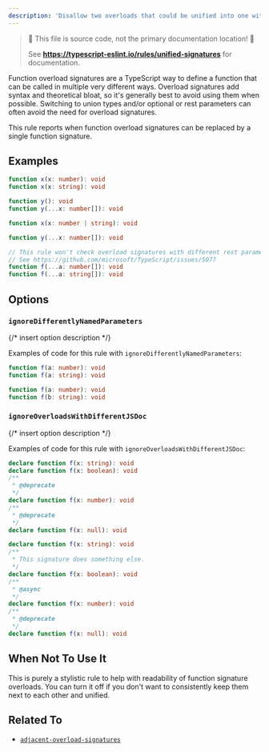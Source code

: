 ```yaml
---
description: 'Disallow two overloads that could be unified into one with a union or an optional/rest parameter.'
---
```



> 🛑 This file is source code, not the primary documentation location! 🛑
>
> See **https://typescript-eslint.io/rules/unified-signatures** for documentation.

Function overload signatures are a TypeScript way to define a function that can be called in multiple very different ways.
Overload signatures add syntax and theoretical bloat, so it's generally best to avoid using them when possible.
Switching to union types and/or optional or rest parameters can often avoid the need for overload signatures.

This rule reports when function overload signatures can be replaced by a single function signature.

## Examples

<Tabs>
<TabItem value="❌ Incorrect">

```ts
function x(x: number): void
function x(x: string): void
```

```ts
function y(): void
function y(...x: number[]): void
```

</TabItem>
<TabItem value="✅ Correct">

```ts
function x(x: number | string): void
```

```ts
function y(...x: number[]): void
```

```ts
// This rule won't check overload signatures with different rest parameter types.
// See https://github.com/microsoft/TypeScript/issues/5077
function f(...a: number[]): void
function f(...a: string[]): void
```

</TabItem>
</Tabs>

## Options

### `ignoreDifferentlyNamedParameters`

{/* insert option description */}

Examples of code for this rule with `ignoreDifferentlyNamedParameters`:

<Tabs>
<TabItem value="❌ Incorrect">

```ts option='{ "ignoreDifferentlyNamedParameters": true }'
function f(a: number): void
function f(a: string): void
```

</TabItem>
<TabItem value="✅ Correct">

```ts option='{ "ignoreDifferentlyNamedParameters": true }'
function f(a: number): void
function f(b: string): void
```

</TabItem>
</Tabs>

### `ignoreOverloadsWithDifferentJSDoc`

{/* insert option description */}

Examples of code for this rule with `ignoreOverloadsWithDifferentJSDoc`:

<Tabs>
<TabItem value="❌ Incorrect">

```ts option='{ "ignoreOverloadsWithDifferentJSDoc": true }'
declare function f(x: string): void
declare function f(x: boolean): void
/**
 * @deprecate
 */
declare function f(x: number): void
/**
 * @deprecate
 */
declare function f(x: null): void
```

</TabItem>
<TabItem value="✅ Correct">

```ts option='{ "ignoreOverloadsWithDifferentJSDoc": true }'
declare function f(x: string): void
/**
 * This signature does something else.
 */
declare function f(x: boolean): void
/**
 * @async
 */
declare function f(x: number): void
/**
 * @deprecate
 */
declare function f(x: null): void
```

</TabItem>
</Tabs>

## When Not To Use It

This is purely a stylistic rule to help with readability of function signature overloads.
You can turn it off if you don't want to consistently keep them next to each other and unified.

## Related To

- [`adjacent-overload-signatures`](./adjacent-overload-signatures.mdx)
